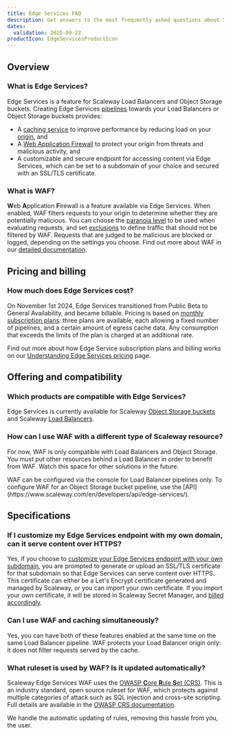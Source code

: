 ```yaml
---
title: Edge Services FAQ
description: Get answers to the most frequently asked questions about Scaleway Edge Services. Learn about compatible products, billing, key features, and more.
dates:
  validation: 2025-09-22
productIcon: EdgeServicesProductIcon
---
```



## Overview

### What is Edge Services?

Edge Services is a feature for Scaleway Load Balancers and Object Storage buckets. Creating Edge Services [pipelines](/edge-services/concepts/#pipeline) towards your Load Balancers or Object Storage buckets provides:

- A [caching service](/edge-services/how-to/configure-cache/) to improve performance by reducing load on your [origin](/edge-services/concepts/#origin), and 
- A [Web Application Firewall](/edge-services/how-to/configure-waf/) to protect your origin from threats and malicious activity, and
- A customizable and secure endpoint for accessing content via Edge Services, which can be set to a subdomain of your choice and secured with an SSL/TLS certificate.

<Lightbox image={image} alt="A diagram shows the elements and workflow of an Edge Services pipeline. The user connects to the customizable Edge Services endpoint (with its SSL/TLS certificate), which fetches content from the Edge Services cache, which itself fetches content to cache from an origin which is either an Object Storage bucket or Load Balancer. A Web Application Firewall sits between the cache and origin, protecting the origin from threats." />

### What is WAF?

**W**eb **A**pplication **F**irewall is a feature available via Edge Services. When enabled, WAF filters requests to your origin to determine whether they are potentially malicious. You can choose the [paranoia level](/edge-services/concepts/#paranoia-level) to be used when evaluating requests, and set [exclusions](/edge-services/concepts/#exclusions) to define traffic that should not be filtered by WAF. Requests that are judged to be malicious are blocked or logged, depending on the settings you choose. Find out more about WAF in our [detailed documentation](/edge-services/reference-content/understanding-waf/).

## Pricing and billing

### How much does Edge Services cost?

On November 1st 2024, Edge Services transitioned from Public Beta to General Availability, and became billable. Pricing is based on [monthly subscription plans](https://www.scaleway.com/en/pricing/network/#edge-services): three plans are available, each allowing a fixed number of pipelines, and a certain amount of egress cache data. Any consumption that exceeds the limits of the plan is charged at an additional rate.

Find out more about how Edge Service subscription plans and billing works on our [Understanding Edge Services pricing](/edge-services/reference-content/understanding-pricing/) page.

## Offering and compatibility

### Which products are compatible with Edge Services?

Edge Services is currently available for Scaleway [Object Storage buckets](/object-storage/) and Scaleway [Load Balancers](/load-balancer/).

### How can I use WAF with a different type of Scaleway resource?

For now, WAF is only compatible with Load Balancers and Object Storage. You must put other resources behind a Load Balancer in order to benefit from WAF. Watch this space for other solutions in the future.

<Message type="note">
WAF can be configured via the console for Load Balancer pipelines only. To configure WAF for an Object Storage bucket pipeline, use the [API](https://www.scaleway.com/en/developers/api/edge-services/).
</Message>

## Specifications

### If I customize my Edge Services endpoint with my own domain, can it serve content over HTTPS?

Yes, if you choose to [customize your Edge Services endpoint with your own subdomain](/edge-services/how-to/configure-custom-domain/), you are prompted to generate or upload an SSL/TLS certificate for that subdomain so that Edge Services can serve content over HTTPS. This certificate can either be a Let's Encrypt certificate generated and managed by Scaleway, or you can import your own certificate. If you import your own certificate, it will be stored in Scaleway Secret Manager, and [billed accordingly](https://www.scaleway.com/en/pricing/security-and-account/).

### Can I use WAF and caching simultaneously?

Yes, you can have both of these features enabled at the same time on the same Load Balancer pipeline. WAF protects your Load Balancer origin only: it does not filter requests served by the cache.

### What ruleset is used by WAF? Is it updated automatically?

Scaleway Edge Services WAF uses the [OWASP **C**ore **R**ule **S**et (CRS)](https://coreruleset.org/). This is an industry standard, open source ruleset for WAF, which protects against multiple categories of attack such as SQL injection and cross-site scripting. Full details are available in the [OWASP CRS documentation](https://coreruleset.org/docs/).

We handle the automatic updating of rules, removing this hassle from you, the user.